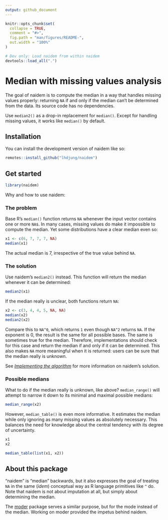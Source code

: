 ```yaml
---
output: github_document
---
```


<!-- README.md is generated from README.Rmd. Please edit that file -->

```r
knitr::opts_chunk$set(
  collapse = TRUE,
  comment = "#>",
  fig.path = "man/figures/README-",
  out.width = "100%"
)
```

```r
# Dev only: Load naidem from within naidem
devtools::load_all(".")
```

# Median with missing values analysis

<!-- badges: start -->

<!-- badges: end -->

The goal of naidem is to compute the median in a way that handles missing values properly: returning `NA` if and only if the median can't be determined from the data. Its source code has no dependencies.

Use `median2()` as a drop-in replacement for `median()`. Except for handling missing values, it works like `median()` by default.

## Installation

You can install the development version of naidem like so:

``` r
remotes::install_github("lhdjung/naidem")
```

## Get started

```r
library(naidem)
```

Why and how to use naidem:

### The problem

Base R's `median()` function returns `NA` whenever the input vector contains one or more `NA`s. In many cases, missing values do make it impossible to compute the median. Yet some distributions have a clear median even so:

```r
x1 <- c(6, 7, 7, 7, NA)
median(x1)
```

The actual median is 7, irrespective of the true value behind `NA`.

### The solution

Use naidem's `median2()` instead. This function will return the median whenever it can be determined:

```r
median2(x1)
```

If the median really is unclear, both functions return `NA`:

```r
x2 <- c(3, 4, 4, 5, NA, NA)
median(x2)
median2(x2)
```

Compare this to `NA^0`, which returns `1` even though `NA^2` returns `NA`. If the exponent is 0, the result is the same for all possible bases. The same is sometimes true for the median. Therefore, implementations should check for this case and return the median if and only if it can be determined. This also makes `NA` more meaningful when it is returned: users can be sure that the median really is unknown.

See [*Implementing the algorithm*](https://lhdjung.github.io/naidem/articles/algorithm.html) for more information on naidem's solution.

### Possible medians

What to do if the median really is unknown, like above? `median_range()` will attempt to narrow it down to its minimal and maximal possible medians:

```r
median_range(x2)
```

However, `median_table()` is even more informative. It estimates the median while only ignoring as many missing values as absolutely necessary. This balances the need for knowledge about the central tendency with its degree of uncertainty.

```r
x1
x2

median_table(list(x1, x2))
```

## About this package

"naidem" is "median" backwards, but it also expresses the goal of treating `NA` in the same (*idem*) conceptual way as R language primitives like `^` do. Note that naidem is not about imputation at all, but simply about determining the median.

The [moder](https://github.com/lhdjung/moder) package serves a similar purpose, but for the mode instead of the median. Working on moder provided the impetus behind naidem.
